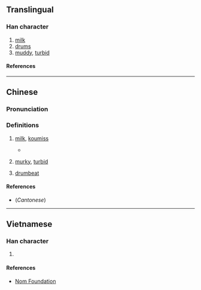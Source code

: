 {{character info}}
==Translingual==

===Han character===
{{Han char|rn=85|rad=水|as=09|sn=12|four=32114|canj=EHJG|ids=⿰氵重}}

# [[milk]]
# [[drum]]s
# [[muddy]], [[turbid]]

====References====
{{Han ref|kx=0638.070|dkj=17864|dj=1045.020|hdz=31680.020|uh=6E69}}

----

==Chinese==
{{zh-forms}}

===Pronunciation===
{{zh-pron
|m=dòng,zhòng
|c=dung6,dung3,zung3
|mc=y
|oc=y
|ma=
|cat=n,a
}}

===Definitions===
{{zh-hanzi}}

# {{lb|zh|obsolete}} [[milk]], [[koumiss]]
#* {{zh-x|得 漢{Hàn} 食物 皆 去 之，以 示 不 如 湩{dòng} 酪 之 便 美 也。|And he took Han food and threw it away, in order to show how it was not as good as milk and cream.|ref=Shiji-A}}
# {{lb|zh|literary}} [[murky]], [[turbid]]
# {{lb|zh|literary}} [[drumbeat]]

====References====
* (''Cantonese'') {{R:yue:Hanzi}}

----

==Vietnamese==

===Han character===
{{vi-readings|rs=水09|reading=chòng}}

# {{rfdef|vi|sort=水09}}

====References====
* [http://nomfoundation.org/common/nom_details.php?codepoint=6e69 Nom Foundation]